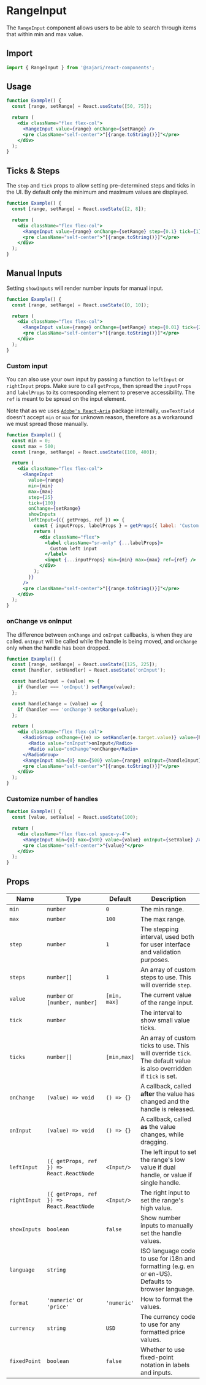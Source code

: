 
<SEO
  title="RangeInput"
  scope={scopes.components}
  description="The RangeInput component allows users to be able to search through items that within min and max value."
/>

# RangeInput

The `RangeInput` component allows users to be able to search through items that within min and max value.

## Import

```js
import { RangeInput } from '@sajari/react-components';
```

## Usage


```jsx
function Example() {
  const [range, setRange] = React.useState([50, 75]);

  return (
    <div className="flex flex-col">
      <RangeInput value={range} onChange={setRange} />
      <pre className="self-center">"[{range.toString()}]"</pre>
    </div>
  );
}
```

## Ticks & Steps

The `step` and `tick` props to allow setting pre-determined steps and ticks in the UI. By default only the minimum and maximum values are displayed.

```jsx
function Example() {
  const [range, setRange] = React.useState([2, 8]);

  return (
    <div className="flex flex-col">
      <RangeInput value={range} onChange={setRange} step={0.1} tick={1} min={0} max={10} />
      <pre className="self-center">"[{range.toString()}]"</pre>
    </div>
  );
}
```

## Manual Inputs

Setting `showInputs` will render number inputs for manual input.

```jsx
function Example() {
  const [range, setRange] = React.useState([0, 10]);

  return (
    <div className="flex flex-col">
      <RangeInput value={range} onChange={setRange} step={0.01} tick={2.5} showInputs min={0} max={10} format="price" />
      <pre className="self-center">"[{range.toString()}]"</pre>
    </div>
  );
}
```

### Custom input

You can also use your own input by passing a function to `leftInput` or `rightInput` props. Make sure to call `getProps`, then spread the `inputProps` and `labelProps` to its corresponding element to preserve accessibility. The `ref` is meant to be spread on the input element.

Note that as we uses [`Adobe's React-Aria`](https://react-spectrum.adobe.com/react-aria/useTextField.html) package internally, `useTextField` doesn't accept `min` or `max` for unknown reason, therefore as a workaround we must spread those manually.

```jsx
function Example() {
  const min = 0;
  const max = 500;
  const [range, setRange] = React.useState([100, 400]);

  return (
    <div className="flex flex-col">
      <RangeInput
        value={range}
        min={min}
        max={max}
        step={25}
        tick={100}
        onChange={setRange}
        showInputs
        leftInput={({ getProps, ref }) => {
          const { inputProps, labelProps } = getProps({ label: 'Custom left input' });
          return (
            <div className="flex">
              <label className="sr-only" {...labelProps}>
                Custom left input
              </label>
              <input {...inputProps} min={min} max={max} ref={ref} />
            </div>
          );
        }}
      />
      <pre className="self-center">"[{range.toString()}]"</pre>
    </div>
  );
}
```

### onChange vs onInput

The difference between `onChange` and `onInput` callbacks, is when they are called. `onInput` will be called while the handle is being moved, and `onChange` only when the handle has been dropped.

```jsx
function Example() {
  const [range, setRange] = React.useState([125, 225]);
  const [handler, setHandler] = React.useState('onInput');

  const handleInput = (value) => {
    if (handler === 'onInput') setRange(value);
  };

  const handleChange = (value) => {
    if (handler === 'onChange') setRange(value);
  };

  return (
    <div className="flex flex-col">
      <RadioGroup onChange={(e) => setHandler(e.target.value)} value={handler} inline>
        <Radio value="onInput">onInput</Radio>
        <Radio value="onChange">onChange</Radio>
      </RadioGroup>
      <RangeInput min={0} max={500} value={range} onInput={handleInput} onChange={handleChange} />
      <pre className="self-center">"[{range.toString()}]"</pre>
    </div>
  );
}
```

### Customize number of handles

```jsx
function Example() {
  const [value, setValue] = React.useState(100);

  return (
    <div className="flex flex-col space-y-4">
      <RangeInput min={0} max={500} value={value} onInput={setValue} />
      <pre className="self-center">"{value}"</pre>
    </div>
  );
}
```

## Props

| Name         | Type                                     | Default      | Description                                                                                                        |
| ------------ | ---------------------------------------- | ------------ | ------------------------------------------------------------------------------------------------------------------ |
| `min`        | `number`                                 | `0`          | The min range.                                                                                                     |
| `max`        | `number`                                 | `100`        | The max range.                                                                                                     |
| `step`       | `number`                                 | `1`          | The stepping interval, used both for user interface and validation purposes.                                       |
| `steps`      | `number[]`                               | `1`          | An array of custom steps to use. This will override `step`.                                                        |
| `value`      | `number` or `[number, number]`           | `[min, max]` | The current value of the range input.                                                                              |
| `tick`       | `number`                                 |              | The interval to show small value ticks.                                                                            |
| `ticks`      | `number[]`                               | `[min,max]`  | An array of custom ticks to use. This will override `tick`. The default value is also overridden if `tick` is set. |
| `onChange`   | `(value) => void`                        | `() => {}`   | A callback, called **after** the value has changed and the handle is released.                                     |
| `onInput`    | `(value) => void`                        | `() => {}`   | A callback, called **as** the value changes, while dragging.                                                       |
| `leftInput`  | `({ getProps, ref }) => React.ReactNode` | `<Input/>`   | The left input to set the range's low value if dual handle, or value if single handle.                             |
| `rightInput` | `({ getProps, ref }) => React.ReactNode` | `<Input/>`   | The right input to set the range's high value.                                                                     |
| `showInputs` | `boolean`                                | `false`      | Show number inputs to manually set the handle values.                                                              |
| `language`   | `string`                                 |              | ISO language code to use for i18n and formatting (e.g. en or en-US). Defaults to browser language.                 |
| `format`     | `'numeric'` or `'price'`                 | `'numeric'`  | How to format the values.                                                                                          |
| `currency`   | `string`                                 | `USD`        | The currency code to use for any formatted price values.                                                           |
| `fixedPoint` | `boolean`                                | `false`      | Whether to use fixed-point notation in labels and inputs.                                                          |
